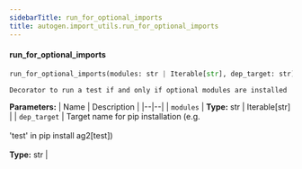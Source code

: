 ```yaml
---
sidebarTitle: run_for_optional_imports
title: autogen.import_utils.run_for_optional_imports
---
```


<code class="doc-symbol doc-symbol-heading doc-symbol-function"></code>
#### run_for_optional_imports

```python
run_for_optional_imports(modules: str | Iterable[str], dep_target: str) -> Callable[[~G], ~G]
```

    Decorator to run a test if and only if optional modules are installed

<b>Parameters:</b>
| Name | Description |
|--|--|
| `modules` | **Type:** str \| Iterable[str] |
| `dep_target` | Target name for pip installation (e.g.<br/><br/>'test' in pip install ag2[test])<br/><br/>**Type:** str |

<br />